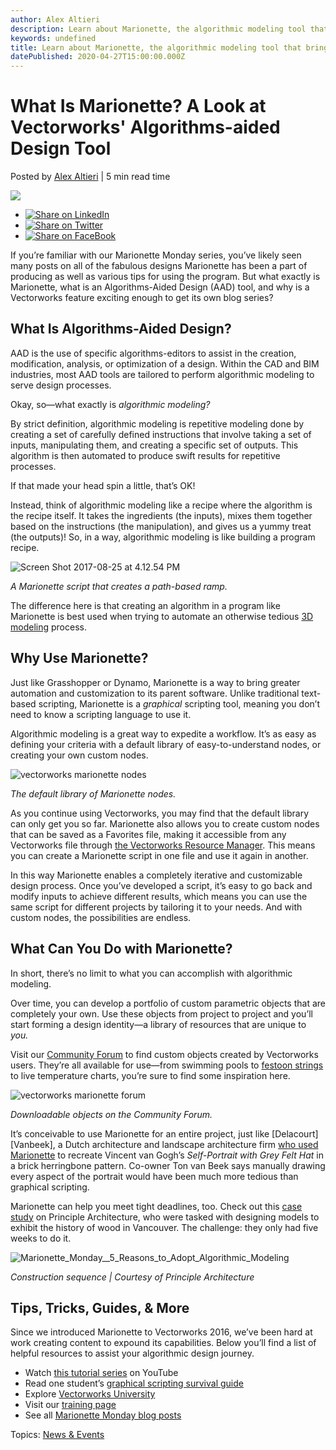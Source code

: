 ```yaml
---
author: Alex Altieri
description: Learn about Marionette, the algorithmic modeling tool that brings efficiency to your modeling process.
keywords: undefined
title: Learn about Marionette, the algorithmic modeling tool that brings efficiency to your modeling process. 
datePublished: 2020-04-27T15:00:00.000Z
---
```

  

# What Is Marionette? A Look at Vectorworks' Algorithms-aided Design Tool

 Posted by [Alex Altieri](https://blog.vectorworks.net/author/alex-altieri) | 5 min read time 

![](https://blog.vectorworks.net/hubfs/Blog%20Images/200427_What%20Is%20Marionette/Marionette1.jpg) 

* [![Share on LinkedIn](https://2659751.fs1.hubspotusercontent-na1.net/hubfs/2659751/michaelDemo/share-LI.png)](http://www.linkedin.com/shareArticle?mini=true&url=https%3A%2F%2Fblog.vectorworks.net%2Fwhat-is-marionette-a-look-at-vectorworks-algorithmic-modeling-tool)
* [![Share on Twitter](https://2659751.fs1.hubspotusercontent-na1.net/hubfs/2659751/michaelDemo/share-TW.png)](https://www.twitter.com/share?text=What%20Is%20Marionette?%20A%20Look%20at%20Vectorworks'%20Algorithms-aided%20Design%20Tool&url=https%3A%2F%2Fblog.vectorworks.net%2Fwhat-is-marionette-a-look-at-vectorworks-algorithmic-modeling-tool&via=PMGTweets)
* [![Share on FaceBook](https://2659751.fs1.hubspotusercontent-na1.net/hubfs/2659751/michaelDemo/share-FB.png)](https://www.facebook.com/sharer/sharer.php?u=https%3A%2F%2Fblog.vectorworks.net%2Fwhat-is-marionette-a-look-at-vectorworks-algorithmic-modeling-tool)

If you’re familiar with our Marionette Monday series, you’ve likely seen many posts on all of the fabulous designs Marionette has been a part of producing as well as various tips for using the program. But what exactly is Marionette, what is an Algorithms-Aided Design (AAD) tool, and why is a Vectorworks feature exciting enough to get its own blog series?

## What Is Algorithms-Aided Design?

AAD is the use of specific algorithms-editors to assist in the creation, modification, analysis, or optimization of a design. Within the CAD and BIM industries, most AAD tools are tailored to perform algorithmic modeling to serve design processes.

Okay, so—what exactly is _algorithmic modeling?_

By strict definition, algorithmic modeling is repetitive modeling done by creating a set of carefully defined instructions that involve taking a set of inputs, manipulating them, and creating a specific set of outputs. This algorithm is then automated to produce swift results for repetitive processes.

If that made your head spin a little, that’s OK!

Instead, think of algorithmic modeling like a recipe where the algorithm is the recipe itself. It takes the ingredients (the inputs), mixes them together based on the instructions (the manipulation), and gives us a yummy treat (the outputs)! So, in a way, algorithmic modeling is like building a program recipe.

![Screen Shot 2017-08-25 at 4.12.54 PM](https://blog.vectorworks.net/hs-fs/hubfs/Blog%20Images/200427_What%20Is%20Marionette/Screen%20Shot%202017-08-25%20at%204.12.54%20PM.png?width=600&name=Screen%20Shot%202017-08-25%20at%204.12.54%20PM.png)

_A Marionette script that creates a path-based ramp._

The difference here is that creating an algorithm in a program like Marionette is best used when trying to automate an otherwise tedious [3D modeling](../../../net/vectorworks/blog/the-best-3d-modeling-for-interior-architecture.html) process.

## Why Use Marionette?

Just like Grasshopper or Dynamo, Marionette is a way to bring greater automation and customization to its parent software. Unlike traditional text-based scripting, Marionette is a _graphical_ scripting tool, meaning you don’t need to know a scripting language to use it.

Algorithmic modeling is a great way to expedite a workflow. It’s as easy as defining your criteria with a default library of easy-to-understand nodes, or creating your own custom nodes.

![vectorworks marionette nodes](https://blog.vectorworks.net/hs-fs/hubfs/Blog%20Images/200427_What%20Is%20Marionette/Marionette1.jpg?width=468&name=Marionette1.jpg)

_The default library of Marionette nodes._

As you continue using Vectorworks, you may find that the default library can only get you so far. Marionette also allows you to create custom nodes that can be saved as a Favorites file, making it accessible from any Vectorworks file through [the Vectorworks Resource Manager](https://app-help.vectorworks.net/2020/eng/VW2020%5FGuide/ResourceManager/Resource%5FManager%5FFile%5Fbrowser%5Fpane.htm?utm%5Fcampaign=blog&utm%5Fmedium=planetvectorworks&utm%5Fsource=intext&utm%5Fcontent=042720archwhatismarionette). This means you can create a Marionette script in one file and use it again in another.

In this way Marionette enables a completely iterative and customizable design process. Once you’ve developed a script, it’s easy to go back and modify inputs to achieve different results, which means you can use the same script for different projects by tailoring it to your needs. And with custom nodes, the possibilities are endless.

## What Can You Do with Marionette?

In short, there’s no limit to what you can accomplish with algorithmic modeling. 

Over time, you can develop a portfolio of custom parametric objects that are completely your own. Use these objects from project to project and you’ll start forming a design identity—a library of resources that are unique to _you._ 

Visit our [Community Forum](https://forum.vectorworks.net/index.php?/files/category/6-marionette-objects/?utm%5Fcampaign=blog&utm%5Fmedium=planetvectorworks&utm%5Fsource=intext&utm%5Fcontent=042720archwhatismarionette) to find custom objects created by Vectorworks users. They’re all available for use—from swimming pools to [festoon strings](/custom-parametric-object-festoon-strings?utm%5Fcampaign=blog&utm%5Fmedium=planetvectorworks&utm%5Fsource=intext&utm%5Fcontent=042720archwhatismarionette) to live temperature charts, you’re sure to find some inspiration here. 

![vectorworks marionette forum](https://blog.vectorworks.net/hs-fs/hubfs/Blog%20Images/200427_What%20Is%20Marionette/Marionette2.jpg?width=468&name=Marionette2.jpg)

_Downloadable objects on the Community Forum._

It’s conceivable to use Marionette for an entire project, just like \[Delacourt\]\[Vanbeek\], a Dutch architecture and landscape architecture firm [who used Marionette](/an-architectural-salute-to-vincent-van-gogh?utm%5Fcampaign=blog&utm%5Fmedium=planetvectorworks&utm%5Fsource=intext&utm%5Fcontent=042720archwhatismarionette) to recreate Vincent van Gogh’s _Self-Portrait with Grey Felt Hat_ in a brick herringbone pattern. Co-owner Ton van Beek says manually drawing every aspect of the portrait would have been much more tedious than graphical scripting.

Marionette can help you meet tight deadlines, too. Check out this [case study](https://www.vectorworks.net/en-US/customer-showcase/how-to-make-history-with-quick-powerful-designs-using-marionette?utm%5Fcampaign=blog&utm%5Fmedium=planetvectorworks&utm%5Fsource=intext&utm%5Fcontent=042720archwhatismarionette) on Principle Architecture, who were tasked with designing models to exhibit the history of wood in Vancouver. The challenge: they only had five weeks to do it.

![Marionette_Monday__5_Reasons_to_Adopt_Algorithmic_Modeling](https://blog.vectorworks.net/hs-fs/hubfs/Blog%20Images/200427_What%20Is%20Marionette/Marionette_Monday__5_Reasons_to_Adopt_Algorithmic_Modeling.jpg?width=600&name=Marionette_Monday__5_Reasons_to_Adopt_Algorithmic_Modeling.jpg)

_Construction sequence | Courtesy of Principle Architecture_

## Tips, Tricks, Guides, & More

Since we introduced Marionette to Vectorworks 2016, we’ve been hard at work creating content to expound its capabilities. Below you’ll find a list of helpful resources to assist your algorithmic design journey.

* Watch [this tutorial series](https://www.youtube.com/watch?v=PK1hRiG7Gio&list=PLiLCoe7DU1HakhrK2vCWFJGUIltBQgpvG) on YouTube
* Read one student’s [graphical scripting survival guide](../../../net/vectorworks/blog/2016/01/a-students-scripting-survival-guide.html)
* Explore [Vectorworks University](https://university.vectorworks.net/course/index.php?mycourses=0&search=Marionette&tagfilter%5Bcategory%5D=0&tagfilter%5Btype%5D=0&tagfilter%5Bdifficulty%5D=0&categorysort=default&mycourses=&search=Algorithmic+Modeling)
* Visit our [training page](https://www.vectorworks.net/training/marionette?utm%5Fcampaign=blog&utm%5Fmedium=planetvectorworks&utm%5Fsource=intext&utm%5Fcontent=042720archwhatismarionette)
* See all [Marionette Monday blog posts](/topic/marionette-monday?utm%5Fcampaign=blog&utm%5Fmedium=planetvectorworks&utm%5Fsource=intext&utm%5Fcontent=042720archwhatismarionette)

 Topics: [News & Events](https://blog.vectorworks.net/topic/news-events) 

  